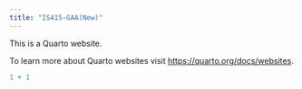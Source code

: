 ```yaml
---
title: "IS415-GAA(New)"
---
```


This is a Quarto website.

To learn more about Quarto websites visit <https://quarto.org/docs/websites>.

```r
1 + 1
```
